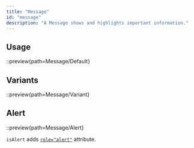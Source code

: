 ```yaml
---
title: "Message"
id: "message"
description: "A Message shows and highlights important information."
---
```


## Usage

::preview{path=Message/Default}

## Variants

::preview{path=Message/Variant}

## Alert

::preview{path=Message/Alert}

`isAlert` adds [`role="alert"`](https://developer.mozilla.org/en-US/docs/Web/Accessibility/ARIA/Roles/alert_role) attribute.
